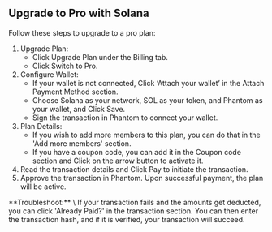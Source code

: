 
## Upgrade to Pro with Solana
Follow these steps to upgrade to a pro plan:

1. Upgrade Plan:
   - Click Upgrade Plan under the Billing tab.
   - Click Switch to Pro.
2. Configure Wallet:
   - If your wallet is not connected, Click ‘Attach your wallet’ in the Attach Payment Method section.
   - Choose Solana as your network, SOL as your token, and Phantom as your wallet, and Click Save.
   - Sign the transaction in Phantom to connect your wallet.
3. Plan Details:
   - If you wish to add more members to this plan, you can do that in the 'Add more members' section.
   - If you have a coupon code, you can add it in the Coupon code section and Click on the arrow button to activate it.
4. Read the transaction details and Click Pay to initiate the transaction. 
5. Approve the transaction in Phantom. Upon successful payment, the plan will be active.

<Callout>
  **Troubleshoot:** \
  If your transaction fails and the amounts get deducted, you can click 'Already Paid?' 
  in the transaction section. You can then enter the transaction hash, and if it is verified, 
  your transaction will succeed.
</Callout>

<Navigation name="Upgrade to Pro with Solana" />
